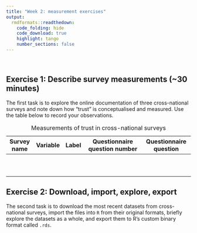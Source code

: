 ```yaml
---
title: "Week 2: measurement exercises"
output: 
  rmdformats::readthedown:
    code_folding: hide
    code_download: true
    highlight: tango
    number_sections: false
---
```


<br>

## Exercise 1: Describe survey measurements (\~30 minutes)

The first task is to explore the online documentation of three cross-national surveys and note down how "trust" is conceptualised and measured. Use the table below to record your observations.

| Survey name | Variable | Label | Questionnaire question number | Questionnaire question |
|-------------|----------|-------|-------------------------------|------------------------|
|             |          |       |                               |                        |
|             |          |       |                               |                        |
|             |          |       |                               |                        |
|             |          |       |                               |                        |
|             |          |       |                               |                        |
|             |          |       |                               |                        |
|             |          |       |                               |                        |
|             |          |       |                               |                        |
|             |          |       |                               |                        |
|             |          |       |                               |                        |

: Measurements of trust in cross-national surveys

## Exercise 2: Download, import, explore, export

The second task is to download the most recent datasets from cross-national surveys, import the files into `R` from their original formats, briefly explore the datasets as a whole, and export them to R's custom binary format called `.rds`.




